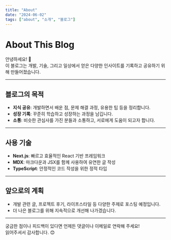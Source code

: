 ```yaml
---
title: "About"
date: "2024-06-02"
tags: ["about", "소개", "블로그"]
---
```


# About This Blog

안녕하세요! 👋  
이 블로그는 개발, 기술, 그리고 일상에서 얻은 다양한 인사이트를 기록하고 공유하기 위해 만들어졌습니다.

---

## 블로그의 목적

- **지식 공유**: 개발하면서 배운 점, 문제 해결 과정, 유용한 팁 등을 정리합니다.
- **성장 기록**: 꾸준히 학습하고 성장하는 과정을 남깁니다.
- **소통**: 비슷한 관심사를 가진 분들과 소통하고, 서로에게 도움이 되고자 합니다.

---

## 사용 기술

- **Next.js**: 빠르고 효율적인 React 기반 프레임워크
- **MDX**: 마크다운과 JSX를 함께 사용하여 유연한 글 작성
- **TypeScript**: 안정적인 코드 작성을 위한 정적 타입

---

## 앞으로의 계획

- 개발 관련 글, 프로젝트 후기, 라이프스타일 등 다양한 주제로 포스팅 예정입니다.
- 더 나은 블로그를 위해 지속적으로 개선해 나가겠습니다.

---

궁금한 점이나 피드백이 있다면 언제든 댓글이나 이메일로 연락해 주세요!  
읽어주셔서 감사합니다. 😊
